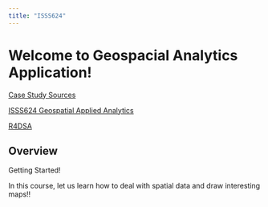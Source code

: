```yaml
---
title: "ISSS624"
---
```


# Welcome to Geospacial Analytics Application!

[Case Study Sources](https://r4gdsa.netlify.app/)

[ISSS624 Geospatial Applied Analytics](https://isss624-ay2022-23nov.netlify.app/take-home_ex01)

[R4DSA](https://r4dsa.netlify.app/)

## Overview

Getting Started!

In this course, let us learn how to deal with spatial data and draw interesting maps!!

